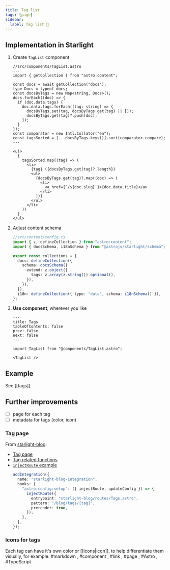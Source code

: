```yaml
---
title: Tag list
tags: [page]
sidebar:
  label: Tag list 🚧
---
```


## Implementation in Starlight


<Steps>

1. Create `TagList` component

   ```astro
   //src/components/TagList.astro
   ---
   import { getCollection } from "astro:content";

   const docs = await getCollection("docs");
   type Docs = typeof docs;
   const docsByTags = new Map<string, Docs>();
   docs.forEach((doc) => {
     if (doc.data.tags) {
       doc.data.tags.forEach((tag: string) => {
         docsByTags.set(tag, docsByTags.get(tag) || []);
         docsByTags.get(tag)?.push(doc);
       });
     }
   });
   const comparator = new Intl.Collator("en");
   const tagsSorted = [...docsByTags.keys()].sort(comparator.compare);
   ---

   <ul>
     {
       tagsSorted.map((tag) => (
         <li>
           {tag} ({docsByTags.get(tag)?.length})
           <ul>
             {docsByTags.get(tag)?.map((doc) => (
               <li>
                 <a href={`/${doc.slug}`}>{doc.data.title}</a>
               </li>
             ))}
           </ul>
         </li>
       ))
     }
   </ul>
   ```

2. Adjust content schema

   ```ts {8-10}
   //src/content/config.ts
   import { z, defineCollection } from "astro:content";
   import { docsSchema, i18nSchema } from "@astrojs/starlight/schema";

   export const collections = {
     docs: defineCollection({
       schema: docsSchema({
         extend: z.object({
           tags: z.array(z.string()).optional(),
         }),
       }),
     }),
     i18n: defineCollection({ type: "data", schema: i18nSchema() }),
   };
   ```

3. **Use component**, wherever you like

   ```mdx
   ---
   title: Tags
   tableOfContents: false
   prev: false
   next: false
   ---

   import TagList from "@components/TagList.astro";

   <TagList />
   ```

</Steps>

## Example

See [[tags]].

## Further improvements

- [ ] page for each tag
- [ ] metadata for tags (color, icon)

### Tag page

From [starlight-blog](https://github.com/HiDeoo/starlight-blog):

- [Tag page](https://github.com/HiDeoo/starlight-blog/blob/main/packages/starlight-blog/routes/Tags.astro)
- [Tag related functions](https://github.com/HiDeoo/starlight-blog/blob/main/packages/starlight-blog/libs/tags.ts)
- [`injectRoute` example](https://github.com/HiDeoo/starlight-blog/blob/main/packages/starlight-blog/index.ts#L29-L33)
  ```ts
  addIntegration({
    name: "starlight-blog-integration",
    hooks: {
      "astro:config:setup": ({ injectRoute, updateConfig }) => {
        injectRoute({
          entrypoint: "starlight-blog/routes/Tags.astro",
          pattern: "/blog/tags/[tag]",
          prerender: true,
        });
      },
    },
  });
  ```

### Icons for tags


Each tag can have it's own color or [[icons|icon]], to help differentiate them visually, for example: #markdown <TeenyiconsMarkdownOutline class="icon text" />, #component <BxBxsComponent class="icon text" />, #link <MaterialSymbolsLink class="icon text" />, #page <IconoirEmptyPage class="icon text" />, #Astro <LogosAstroIcon class="icon text" />, #TypeScript <LogosTypescriptIcon class="icon text" />
